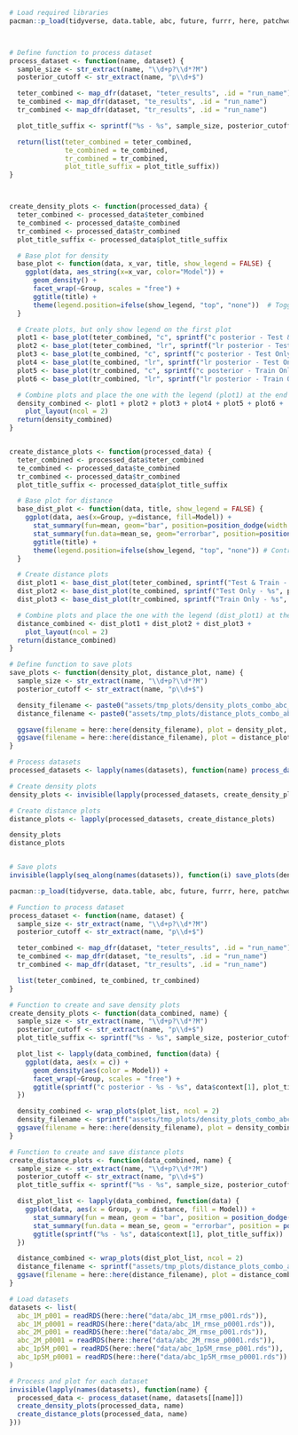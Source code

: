 


```r

# Load required libraries
pacman::p_load(tidyverse, data.table, abc, future, furrr, here, patchwork, conflicted)



# Define function to process dataset
process_dataset <- function(name, dataset) {
  sample_size <- str_extract(name, "\\d+p?\\d*?M")
  posterior_cutoff <- str_extract(name, "p\\d+$")

  teter_combined <- map_dfr(dataset, "teter_results", .id = "run_name")
  te_combined <- map_dfr(dataset, "te_results", .id = "run_name")
  tr_combined <- map_dfr(dataset, "tr_results", .id = "run_name")

  plot_title_suffix <- sprintf("%s - %s", sample_size, posterior_cutoff)

  return(list(teter_combined = teter_combined,
              te_combined = te_combined,
              tr_combined = tr_combined,
              plot_title_suffix = plot_title_suffix))
}



create_density_plots <- function(processed_data) {
  teter_combined <- processed_data$teter_combined
  te_combined <- processed_data$te_combined
  tr_combined <- processed_data$tr_combined
  plot_title_suffix <- processed_data$plot_title_suffix

  # Base plot for density
  base_plot <- function(data, x_var, title, show_legend = FALSE) {
    ggplot(data, aes_string(x=x_var, color="Model")) +
      geom_density() +
      facet_wrap(~Group, scales = "free") +
      ggtitle(title) +
      theme(legend.position=ifelse(show_legend, "top", "none"))  # Toggle legend display
  }

  # Create plots, but only show legend on the first plot
  plot1 <- base_plot(teter_combined, "c", sprintf("c posterior - Test & Train - %s", plot_title_suffix),TRUE )
  plot2 <- base_plot(teter_combined, "lr", sprintf("lr posterior - Test & Train - %s", plot_title_suffix))
  plot3 <- base_plot(te_combined, "c", sprintf("c posterior - Test Only - %s", plot_title_suffix))
  plot4 <- base_plot(te_combined, "lr", sprintf("lr posterior - Test Only - %s", plot_title_suffix))
  plot5 <- base_plot(tr_combined, "c", sprintf("c posterior - Train Only - %s", plot_title_suffix))
  plot6 <- base_plot(tr_combined, "lr", sprintf("lr posterior - Train Only - %s", plot_title_suffix))

  # Combine plots and place the one with the legend (plot1) at the end so that the legend is not cut off
  density_combined <- plot1 + plot2 + plot3 + plot4 + plot5 + plot6 + 
    plot_layout(ncol = 2) 
  return(density_combined)
}


create_distance_plots <- function(processed_data) {
  teter_combined <- processed_data$teter_combined
  te_combined <- processed_data$te_combined
  tr_combined <- processed_data$tr_combined
  plot_title_suffix <- processed_data$plot_title_suffix

  # Base plot for distance
  base_dist_plot <- function(data, title, show_legend = FALSE) {
    ggplot(data, aes(x=Group, y=distance, fill=Model)) +
      stat_summary(fun=mean, geom="bar", position=position_dodge(width = 0.8)) +
      stat_summary(fun.data=mean_se, geom="errorbar", position=position_dodge(width = 0.8), width=0.25) +
      ggtitle(title) +
      theme(legend.position=ifelse(show_legend, "top", "none")) # Control the display of the legend
  }

  # Create distance plots
  dist_plot1 <- base_dist_plot(teter_combined, sprintf("Test & Train - %s", plot_title_suffix),TRUE)
  dist_plot2 <- base_dist_plot(te_combined, sprintf("Test Only - %s", plot_title_suffix),)
  dist_plot3 <- base_dist_plot(tr_combined, sprintf("Train Only - %s", plot_title_suffix))

  # Combine plots and place the one with the legend (dist_plot1) at the end
  distance_combined <- dist_plot1 + dist_plot2 + dist_plot3 + 
    plot_layout(ncol = 2) 
  return(distance_combined)
}

# Define function to save plots
save_plots <- function(density_plot, distance_plot, name) {
  sample_size <- str_extract(name, "\\d+p?\\d*?M")
  posterior_cutoff <- str_extract(name, "p\\d+$")

  density_filename <- paste0("assets/tmp_plots/density_plots_combo_abc_", sample_size, "_rmse_", posterior_cutoff, ".png")
  distance_filename <- paste0("assets/tmp_plots/distance_plots_combo_abc_", sample_size, "_rmse_", posterior_cutoff, ".png")

  ggsave(filename = here::here(density_filename), plot = density_plot, width = 10, height = 6)
  ggsave(filename = here::here(distance_filename), plot = distance_plot, width = 10, height = 6)
}

# Process datasets
processed_datasets <- lapply(names(datasets), function(name) process_dataset(name, datasets[[name]]))

# Create density plots
density_plots <- invisible(lapply(processed_datasets, create_density_plots))

# Create distance plots
distance_plots <- lapply(processed_datasets, create_distance_plots)

density_plots
distance_plots


# Save plots
invisible(lapply(seq_along(names(datasets)), function(i) save_plots(density_plots[[i]], distance_plots[[i]], names(datasets)[i])))

```



```r

pacman::p_load(tidyverse, data.table, abc, future, furrr, here, patchwork, conflicted)

# Function to process dataset
process_dataset <- function(name, dataset) {
  sample_size <- str_extract(name, "\\d+p?\\d*?M")
  posterior_cutoff <- str_extract(name, "p\\d+$")

  teter_combined <- map_dfr(dataset, "teter_results", .id = "run_name")
  te_combined <- map_dfr(dataset, "te_results", .id = "run_name")
  tr_combined <- map_dfr(dataset, "tr_results", .id = "run_name")

  list(teter_combined, te_combined, tr_combined)
}

# Function to create and save density plots
create_density_plots <- function(data_combined, name) {
  sample_size <- str_extract(name, "\\d+p?\\d*?M")
  posterior_cutoff <- str_extract(name, "p\\d+$")
  plot_title_suffix <- sprintf("%s - %s", sample_size, posterior_cutoff)

  plot_list <- lapply(data_combined, function(data) {
    ggplot(data, aes(x = c)) + 
      geom_density(aes(color = Model)) +
      facet_wrap(~Group, scales = "free") + 
      ggtitle(sprintf("c posterior - %s - %s", data$context[1], plot_title_suffix))
  })

  density_combined <- wrap_plots(plot_list, ncol = 2)
  density_filename <- sprintf("assets/tmp_plots/density_plots_combo_abc_%srmse%s.png", sample_size, posterior_cutoff)
  ggsave(filename = here::here(density_filename), plot = density_combined, width = 10, height = 6)
}

# Function to create and save distance plots
create_distance_plots <- function(data_combined, name) {
  sample_size <- str_extract(name, "\\d+p?\\d*?M")
  posterior_cutoff <- str_extract(name, "p\\d+$")
  plot_title_suffix <- sprintf("%s - %s", sample_size, posterior_cutoff)

  dist_plot_list <- lapply(data_combined, function(data) {
    ggplot(data, aes(x = Group, y = distance, fill = Model)) +
      stat_summary(fun = mean, geom = "bar", position = position_dodge()) +
      stat_summary(fun.data = mean_se, geom = "errorbar", position = position_dodge()) +
      ggtitle(sprintf("%s - %s", data$context[1], plot_title_suffix))
  })

  distance_combined <- wrap_plots(dist_plot_list, ncol = 2)
  distance_filename <- sprintf("assets/tmp_plots/distance_plots_combo_abc_%srmse%s.png", sample_size, posterior_cutoff)
  ggsave(filename = here::here(distance_filename), plot = distance_combined, width = 10, height = 6)
}

# Load datasets
datasets <- list(
  abc_1M_p001 = readRDS(here::here("data/abc_1M_rmse_p001.rds")),
  abc_1M_p0001 = readRDS(here::here("data/abc_1M_rmse_p0001.rds")),
  abc_2M_p001 = readRDS(here::here("data/abc_2M_rmse_p001.rds")),
  abc_2M_p0001 = readRDS(here::here("data/abc_2M_rmse_p0001.rds")),
  abc_1p5M_p001 = readRDS(here::here("data/abc_1p5M_rmse_p001.rds")),
  abc_1p5M_p0001 = readRDS(here::here("data/abc_1p5M_rmse_p0001.rds"))
)

# Process and plot for each dataset
invisible(lapply(names(datasets), function(name) {
  processed_data <- process_dataset(name, datasets[[name]])
  create_density_plots(processed_data, name)
  create_distance_plots(processed_data, name)
}))

```